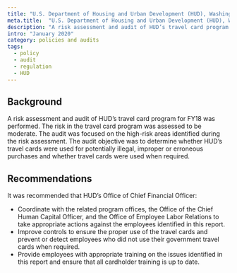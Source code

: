 ```yaml
---
title: "U.S. Department of Housing and Urban Development (HUD), Washington, DC - Government Travel Cards"
meta.title:  "U.S. Department of Housing and Urban Development (HUD), Washington, DC - Government Travel Cards"
description: "A risk assessment and audit of HUD’s travel card program for FY18 was performed."
intro: "January 2020"
category: policies and audits
tags:
  - policy
  - audit
  - regulation
  - HUD
---
```



<LinkButton link="https://www.hudoig.gov/sites/default/files/2020-02/2020-KC-0002.pdf" text="View full audit" />

## Background

A risk assessment and audit of HUD’s travel card program for FY18 was performed. The risk in the travel card program was assessed to be moderate. The audit was focused on the high-risk areas identified during the risk assessment. The audit objective was to determine whether HUD’s travel cards were used for potentially illegal, improper or erroneous purchases and whether travel cards were used when required.

## Recommendations

It was recommended that HUD’s Office of Chief Financial Officer:

- Coordinate with the related program offices, the Office of the Chief Human Capital Officer, and the Office of Employee Labor Relations to take appropriate actions against the employees identified in this report.
- Improve controls to ensure the proper use of the travel cards and prevent or detect employees who did not use their government travel cards when required.
- Provide employees with appropriate training on the issues identified in this report and ensure that all cardholder training is up to date. 

